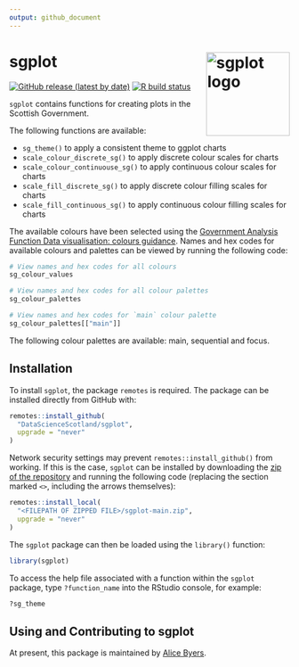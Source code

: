 ```yaml
---
output: github_document
---
```


<!-- README.md is generated from README.Rmd. Please edit that file -->

# sgplot <img src="man/figures/logo.svg" alt="sgplot logo" align="right" height="150" />

[![GitHub release (latest by date)](https://img.shields.io/github/v/release/DataScienceScotland/sgplot)](https://github.com/DataScienceScotland/sgplot/releases/latest)
[![R build status](https://github.com/DataScienceScotland/sgplot/workflows/R-CMD-check/badge.svg)](https://github.com/DataScienceScotland/sgplot/actions)

`sgplot` contains functions for creating plots in the Scottish Government. 

The following functions are available:

- `sg_theme()` to apply a consistent theme to ggplot charts
- `scale_colour_discrete_sg()` to apply discrete colour scales for charts
- `scale_colour_continuouse_sg()` to apply continuous colour scales for charts
- `scale_fill_discrete_sg()` to apply discrete colour filling scales for charts
- `scale_fill_continuous_sg()` to apply continuous colour filling scales for charts

The available colours have been selected using the [Government Analysis Function Data visualisation: colours guidance](https://analysisfunction.civilservice.gov.uk/policy-store/data-visualisation-colours-in-charts/). Names and hex codes for available colours and palettes can be viewed by running the following code:

```r
# View names and hex codes for all colours
sg_colour_values

# View names and hex codes for all colour palettes
sg_colour_palettes

# View names and hex codes for `main` colour palette
sg_colour_palettes[["main"]]
```

The following colour palettes are available: main, sequential and focus.


## Installation

To install `sgplot`, the package `remotes` is required. The package can be installed directly from GitHub with:

```r
remotes::install_github(
  "DataScienceScotland/sgplot",
  upgrade = "never"
)
```

Network security settings may prevent `remotes::install_github()` from working. If this is the case, `sgplot` can be installed by downloading the [zip of the repository](https://github.com/DataScienceScotland/sgplot/archive/main.zip) and running the following code (replacing the section marked `<>`, including the arrows themselves):

```r
remotes::install_local(
  "<FILEPATH OF ZIPPED FILE>/sgplot-main.zip",
  upgrade = "never"
)
```

The `sgplot` package can then be loaded using the `library()` function:

```r
library(sgplot)
```

To access the help file associated with a function within the `sgplot` package, type `?function_name` into the RStudio console, for example:

```r
?sg_theme
```


## Using and Contributing to sgplot

At present, this package is maintained by [Alice Byers](https://github.com/alicebyers5).

